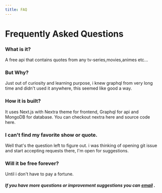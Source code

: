 ```yaml
---
title: FAQ
---
```



# Frequently Asked Questions

### What is it?

A free api that contains quotes from any tv-series,movies,animes etc...

### But Why?

Just out of curiosity and learning purpose, i knew graphql from very long time and didn't used it anywhere, this seemed like good a way.

### How it is built?

It uses Next.js with Nextra theme for frontend, Graphql for api and MongoDB for database. You can checkout nextra here and source code here.

### I can't find my favorite show or quote.

Well that's the question left to figure out. i was thinking of opening git issue and start accepting requests there, I'm open for suggestions.

### Will it be free forever?

Until i don't have to pay a fortune.

##### If you have more questions or improvement suggestions you can [email](mailto:solvencino79@gmail.com?subject=QuotesDB) .
